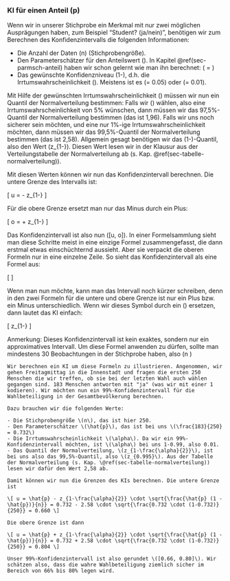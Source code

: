 ### KI für einen Anteil \(p\) {#sec-ki-anteil}

Wenn wir in unserer Stichprobe ein Merkmal mit nur zwei möglichen Ausprägungen haben, zum Beispiel "Student? (ja/nein)", benötigen wir zum Berechnen des Konfidenzintervalls die folgenden Informationen:

- Die Anzahl der Daten \(n\) (Stichprobengröße).
- Den Parameterschätzer für den Anteilswert \(\hat{p}\). In Kapitel \@ref(sec-parmsch-anteil) haben wir schon gelernt wie man ihn berechnet: \(\hat{p} = \frac{\sum_{i=1}^n x_i}{n}\)
- Das gewünschte Konfidenzniveau \(1-\alpha\), d.h. die Irrtumswahrscheinlichkeit \(\alpha\). Meistens ist es \(\alpha = 0.05\) oder \(\alpha = 0.01\).

Mit Hilfe der gewünschten Irrtumswahrscheinlichkeit \(\alpha\) müssen wir nun ein Quantil der Normalverteilung bestimmen: Falls wir \(\alpha=0.05\) wählen, also eine Irrtumswahrscheinlichkeit von 5% wünschen, dann müssen wir das 97,5%-Quantil der Normalverteilung bestimmen (das ist 1,96). Falls wir uns noch sicherer sein möchten, und eine nur 1%-ige Irrtumswahrscheinlichkeit möchten, dann müssen wir das 99,5%-Quantil der Normalverteilung bestimmen (das ist 2,58). Allgemein gesagt benötigen wir das \(1-\frac{\alpha}{2}\)-Quantil, also den Wert \(z_{1-\frac{\alpha}{2}}\). Diesen Wert lesen wir in der Klausur aus der Verteilungstabelle der Normalverteilung ab (s. Kap. \@ref(sec-tabelle-normalverteilung)).

Mit diesen Werten können wir nun das Konfidenzintervall berechnen. Die untere Grenze des Intervalls ist:

\[ u = \hat{p} - z_{1-\frac{\alpha}{2}} \cdot \sqrt{\frac{\hat{p} (1 - \hat{p})}{n}} \]

Für die obere Grenze ersetzt man nur das Minus durch ein Plus:

\[ o = \hat{p} + z_{1-\frac{\alpha}{2}} \cdot \sqrt{\frac{\hat{p} (1 - \hat{p})}{n}} \]

Das Konfidenzintervall ist also nun \([u, o]\). In einer Formelsammlung sieht man diese Schritte meist in eine einzige Formel zusammengefasst, die dann erstmal etwas einschüchternd aussieht. Aber sie verpackt die oberen Formeln nur in eine einzelne Zeile. So sieht das Konfidenzintervall als eine Formel aus:

\[ \left[ \hat{p} - z_{1-\frac{\alpha}{2}} \cdot \sqrt{\frac{\hat{p} (1 - \hat{p})}{n}}, \, \, \hat{p} + z_{1-\frac{\alpha}{2}} \cdot \sqrt{\frac{\hat{p} (1 - \hat{p})}{n}} \right] \]

Wenn man nun möchte, kann man das Intervall noch kürzer schreiben, denn in den zwei Formeln für die untere und obere Grenze ist nur ein Plus bzw. ein Minus unterschiedlich. Wenn wir dieses Symbol durch ein \(\pm\) ersetzen, dann lautet das KI einfach:

\[ \hat{p} \pm z_{1-\frac{\alpha}{2}} \cdot \sqrt{\frac{\hat{p} (1 - \hat{p})}{n}} \]

Anmerkung: Dieses Konfidenzintervall ist kein exaktes, sondern nur ein approximatives Intervall. Um diese Formel anwenden zu dürfen, sollte man mindestens 30 Beobachtungen in der Stichprobe haben, also \(n \geq 30\)

```exercise

Wir berechnen ein KI um diese Formeln zu illustrieren. Angenommen, wir gehen Freitagmittag in die Innenstadt und fragen die ersten 250 Menschen die wir treffen, ob sie bei der letzten Wahl auch wählen gegangen sind. 183 Menschen antworten mit "ja" (was wir mit einer 1 kodieren). Wir möchten nun ein 99%-Konfidenzintervall für die Wahlbeteiligung in der Gesamtbevölkerung berechnen.

```
```solution

Dazu brauchen wir die folgenden Werte:

- Die Stichprobengröße \(n\), das ist hier 250.
- Den Parameterschätzer \(\hat{p}\), das ist bei uns \(\frac{183}{250} = 0.732\)
- Die Irrtumswahrscheinlichkeit \(\alpha\). Da wir ein 99%-Konfidenzintervall möchten, ist \(\alpha\) bei uns 1-0.99, also 0.01.
- Das Quantil der Normalverteilung, \(z_{1-\frac{\alpha}{2}}\), ist bei uns also das 99,5%-Quantil, also \(z_{0.995}\). Aus der Tabelle der Normalverteilung (s. Kap. \@ref(sec-tabelle-normalverteilung)) lesen wir dafür den Wert 2,58 ab.

Damit können wir nun die Grenzen des KIs berechnen. Die untere Grenze ist

\[ u = \hat{p} - z_{1-\frac{\alpha}{2}} \cdot \sqrt{\frac{\hat{p} (1 - \hat{p})}{n}} = 0.732 - 2.58 \cdot \sqrt{\frac{0.732 \cdot (1-0.732)}{250}} = 0.660 \]

Die obere Grenze ist dann

\[ u = \hat{p} + z_{1-\frac{\alpha}{2}} \cdot \sqrt{\frac{\hat{p} (1 - \hat{p})}{n}} = 0.732 + 2.58 \cdot \sqrt{\frac{0.732 \cdot (1-0.732)}{250}} = 0.804 \]

Unser 99%-Konfidenzintervall ist also gerundet \([0.66, 0.80]\). Wir schätzen also, dass die wahre Wahlbeteiligung ziemlich sicher im Bereich von 66% bis 80% legen wird.

```